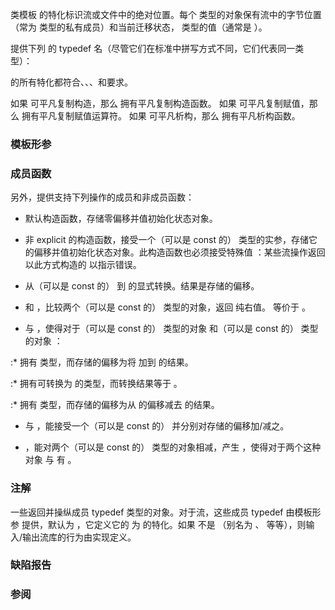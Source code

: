 {{cpp/title|fpos}}
{{cpp/io/navbar}}
{{dcl begin}}
{{dcl header|ios}}
{{dcl|
template&lt; class State &gt;
class fpos;
}}
{{dcl end}}

类模板 {{tt|std::fpos}} 的特化标识流或文件中的绝对位置。每个 {{tt|fpos}} 类型的对象保有流中的字节位置（常为 {{lc|std::streamoff}} 类型的私有成员）和当前迁移状态，{{tt|State}} 类型的值（通常是  {{lc|std::mbstate_t}}）。

提供下列 {{c/core|std::fpos&lt;std::mbstate_t&gt;}} 的 typedef 名（尽管它们在标准中拼写方式不同，它们代表同一类型）：

{{dsc begin}}
{{dsc header|iosfwd}}
{{dsc hitem|类型|定义}}
{{dsc|{{tt|std::streampos}}|{{c/core|std::fpos&lt;std::char_traits&lt;char&gt;::state_type&gt;}}}}
{{dsc|{{tt|std::wstreampos}}|{{c/core|std::fpos&lt;std::char_traits&lt;wchar_t&gt;::state_type&gt;}}}}
{{dsc|{{tt|std::u8streampos}}{{mark c++20}}|{{c/core|std::fpos&lt;std::char_traits&lt;char8_t&gt;::state_type&gt;}}}}
{{dsc|{{tt|std::u16streampos}} {{mark c++11}}|{{c/core|std::fpos&lt;std::char_traits&lt;char16_t&gt;::state_type&gt;}}}}
{{dsc|{{tt|std::u32streampos}} {{mark c++11}}|{{c/core|std::fpos&lt;std::char_traits&lt;char32_t&gt;::state_type&gt;}}}}
{{dsc end}}

{{tt|fpos}} 的所有特化都符合{{named req|DefaultConstructible}}、{{named req|CopyConstructible}}、{{named req|CopyAssignable}}、{{named req|Destructible}}和{{named req|EqualityComparable}}要求。

如果 {{tt|State}} 可平凡复制构造，那么 {{tt|fpos}} 拥有平凡复制构造函数。
如果 {{tt|State}} 可平凡复制赋值，那么 {{tt|fpos}} 拥有平凡复制赋值运算符。
如果 {{tt|State}} 可平凡析构，那么 {{tt|fpos}} 拥有平凡析构函数。

===模板形参===
{{par begin}}
{{par|State|表示迁移状态的类型}}
{{par hreq}}
{{par req named|State|DefaultConstructible|CopyConstructible|CopyAssignable|Destructible}}
{{par end}}

===成员函数===
{{dsc begin}}
{{dsc mem fun|cpp/io/fpos/state|获取/设置迁移状态的值}}
{{dsc end}}

另外，提供支持下列操作的成员和非成员函数：

* 默认构造函数，存储零偏移并值初始化状态对象。

* 非 explicit 的构造函数，接受一个（可以是 const 的）{{lc|std::streamoff}} 类型的实参，存储它的偏移并值初始化状态对象。此构造函数也必须接受特殊值 {{c|std::streamoff(-1)}}：某些流操作返回以此方式构造的 {{tt|std::fpos}} 以指示错误。

* 从（可以是 const 的）{{tt|fpos}} 到 {{lc|std::streamoff}} 的显式转换。结果是存储的偏移。

* {{c/core|1=operator==}} 和 {{c/core|1=operator!=}}，比较两个（可以是 const 的）{{tt|std::fpos}} 类型的对象，返回 {{c/core|bool}} 纯右值。{{c|1=p != q}} 等价于 {{c|1=!(p == q)}}。

* {{c/core|operator+}} 与 {{c/core|operator-}}，使得对于（可以是 const 的）{{tt|fpos&lt;State&gt;}} 类型的对象 {{c|p}} 和（可以是 const 的）{{lc|std::streamoff}} 类型的对象 {{c|o}}：
:* {{c|p + o}} 拥有 {{tt|fpos&lt;State&gt;}} 类型，而存储的偏移为将 {{c|o}} 加到 {{c|p}} 的结果。
:* {{c|o + p}} 拥有可转换为 {{tt|fpos&lt;State&gt;}} 的类型，而转换结果等于 {{c|p + o}}。
:* {{c|p - o}} 拥有 {{tt|fpos&lt;State&gt;}} 类型，而存储的偏移为从 {{c|p}} 的偏移减去 {{c|o}} 的结果。

* {{c/core|1=operator+=}} 与 {{c/core|1=operator-=}}，能接受一个（可以是 const 的） {{lc|std::streamoff}} 并分别对存储的偏移加/减之。

* {{c/core|operator-}}，能对两个（可以是 const 的）{{tt|std::fpos}} 类型的对象相减，产生 {{lc|std::streamoff}}，使得对于两个这种对象 {{c|p}} 与 {{c|q}} 有 {{c|1=p == q + (p - q)}}。

===注解===
一些{{rlp|/|输入/输出流成员函数}}返回并操纵成员 typedef {{tt|pos_type}} 类型的对象。对于流，这些成员 typedef 由模板形参 {{tt|Traits}} 提供，默认为 {{lc|std::char_traits}}，它定义它的 {{tt|pos_type}} 为 {{tt|std::fpos}} 的特化。如果 {{tt|Traits::pos_type}} 不是 {{c/core|std::fpos&lt;std::mbstate_t&gt;}}（别名为 {{tt|std::streampos}}、{{tt|std::wstreampos}} 等等），则输入/输出流库的行为由实现定义。

===缺陷报告===
{{dr list begin}}
{{dr list item|wg=lwg|dr=57|std=C++98|before={{tt|streampos}} 与 {{tt|wstreampos}} 被矛盾地在要求相同时允许不同|after=澄清为相同}}
{{dr list item|paper=P0759R1|std=C++98|before=规定不清晰且不完整|after=已整理}}
{{dr list item|paper=P1148R0|std=C++11|before=不明确 {{tt|u16streampos}} 和 {{tt|u32streampos}} 的定义是什么以及在哪个头文件|after=使之明确}}
{{dr list item|wg=lwg|dr=2114|paper=P2167R3|std=C++98|before=曾允许相等比较的非 {{c/core|bool}} 返回类型|after=已禁止}}
{{dr list end}}

===参阅===
{{dsc begin}}
{{dsc inc|cpp/io/dsc streamoff}}
{{dsc inc|cpp/io/basic_ostream/dsc tellp}}
{{dsc inc|cpp/io/basic_ostream/dsc seekp}}
{{dsc inc|cpp/io/c/dsc fgetpos}}
{{dsc end}}

{{langlinks|de|en|es|fr|it|ja|pt|ru}}